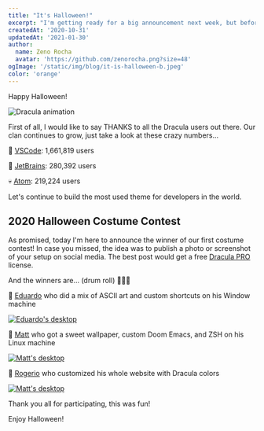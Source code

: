 ```yaml
---
title: "It's Halloween!"
excerpt: "I'm getting ready for a big announcement next week, but before we talk about that, I want to share a ton of new themes with you."
createdAt: '2020-10-31'
updatedAt: '2021-01-30'
author:
  name: Zeno Rocha
  avatar: 'https://github.com/zenorocha.png?size=48'
ogImage: '/static/img/blog/it-is-halloween-b.jpeg'
color: 'orange'
---
```


Happy Halloween!

![Dracula animation](/static/img/blog/it-is-halloween-a.gif)

First of all, I would like to say THANKS to all the Dracula users out there. Our clan continues to grow, just take a look at these crazy numbers...

👻 [VSCode](https://marketplace.visualstudio.com/items?itemName=dracula-theme.theme-dracula): 1,661,819 users

🧟 [JetBrains](https://plugins.jetbrains.com/plugin/12275-dracula-theme): 280,392 users

💀 [Atom](https://atom.io/themes/dracula-syntax): 219,224 users

Let's continue to build the most used theme for developers in the world.

## 2020 Halloween Costume Contest

As promised, today I'm here to announce the winner of our first costume contest! In case you missed, the idea was to publish a photo or screenshot of your setup on social media. The best post would get a free [Dracula PRO](/pro) license.

And the winners are... (drum roll) 🥁🥁🥁

🥇 [Eduardo](https://twitter.com/pqDuh_/status/1322294369165234182) who did a mix of ASCII art and custom shortcuts on his Window machine

[![Eduardo's desktop](/static/img/blog/it-is-halloween-b.jpeg)](https://twitter.com/pqDuh_/status/1322294369165234182)

🥈 [Matt](https://www.linkedin.com/posts/activity-6727256146886893568-sZ4N/) who got a sweet wallpaper, custom Doom Emacs, and ZSH on his Linux machine

[![Matt's desktop](/static/img/blog/it-is-halloween-c.jpeg)](https://www.linkedin.com/posts/activity-6727256146886893568-sZ4N/)

🥉 [Rogerio](https://twitter.com/RogerioOrioli/status/1321586501625483267) who customized his whole website with Dracula colors

[![Matt's desktop](/static/img/blog/it-is-halloween-d.jpeg)](https://twitter.com/RogerioOrioli/status/1321586501625483267)

Thank you all for participating, this was fun!

Enjoy Halloween!
